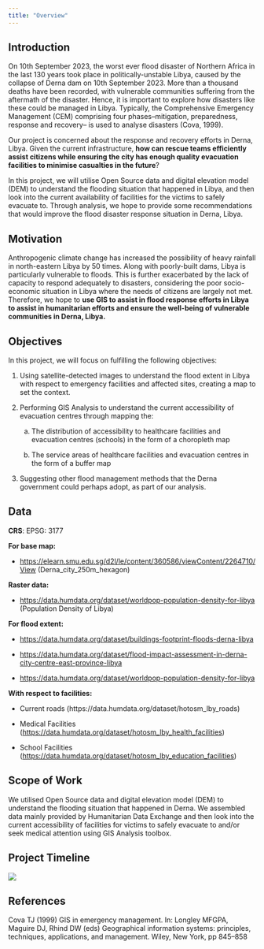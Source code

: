 ```yaml
---
title: "Overview"
---
```


## Introduction

On 10th September 2023, the worst ever flood disaster of Northern Africa in the last 130 years took place in politically-unstable Libya, caused by the collapse of Derna dam on 10th September 2023. More than a thousand deaths have been recorded, with vulnerable communities suffering from the aftermath of the disaster. Hence, it is important to explore how disasters like these could be managed in Libya. Typically, the Comprehensive Emergency Management (CEM) comprising four phases--mitigation, preparedness, response and recovery-- is used to analyse disasters (Cova, 1999).

Our project is concerned about the response and recovery efforts in Derna, Libya. Given the current infrastructure, **how can rescue teams efficiently assist citizens while ensuring the city has enough quality evacuation facilities to minimise casualties in the future**?

In this project, we will utilise Open Source data and digital elevation model (DEM) to understand the flooding situation that happened in Libya, and then look into the current availability of facilities for the victims to safely evacuate to. Through analysis, we hope to provide some recommendations that would improve the flood disaster response situation in Derna, Libya. 

## Motivation

Anthropogenic climate change has increased the possibility of heavy rainfall in north-eastern Libya by 50 times. Along with poorly-built dams, Libya is particularly vulnerable to floods. This is further exacerbated by the lack of capacity to respond adequately to disasters, considering the poor socio-economic situation in Libya where the needs of citizens are largely not met. Therefore, we hope to **use GIS to assist in flood response efforts in Libya to assist in humanitarian efforts and ensure the well-being of vulnerable communities in Derna, Libya.**

## Objectives

In this project, we will focus on fulfilling the following objectives:

1.  Using satellite-detected images to understand the flood extent in Libya with respect to emergency facilities and affected sites, creating a map to set the context. 

2.  Performing GIS Analysis to understand the current accessibility of evacuation centres through mapping the:

    a.  The distribution of accessibility to healthcare facilities and evacuation centres (schools) in the form of a choropleth map 

    b.  The service areas of healthcare facilities and evacuation centres in the form of a buffer map 

3.  Suggesting other flood management methods that the Derna government could perhaps adopt, as part of our analysis. 

## Data

**CRS**: EPSG: 3177

**For base map:**

-   <https://elearn.smu.edu.sg/d2l/le/content/360586/viewContent/2264710/View> (Derna_city_250m_hexagon)

**Raster data:** 

-   <https://data.humdata.org/dataset/worldpop-population-density-for-libya> (Population Density of Libya)

**For flood extent:**

-   <https://data.humdata.org/dataset/buildings-footprint-floods-derna-libya>

-   <https://data.humdata.org/dataset/flood-impact-assessment-in-derna-city-centre-east-province-libya> 

-   <https://data.humdata.org/dataset/worldpop-population-density-for-libya>

**With respect to facilities:** 

-   Current roads (https://data.humdata.org/dataset/hotosm_lby_roads)

-   Medical Facilities (<https://data.humdata.org/dataset/hotosm_lby_health_facilities>)

-   School Facilities (<https://data.humdata.org/dataset/hotosm_lby_education_facilities>)

## Scope of Work

We utilised Open Source data and digital elevation model (DEM) to understand the flooding situation that happened in Derna. We assembled data mainly provided by Humanitarian Data Exchange and then look into the current accessibility of facilities for victims to safely evacuate to and/or seek medical attention using GIS Analysis toolbox.

## Project Timeline

![](Images/GIS%20Project%20Gantt%20Chart.png){fig-align="center"}

## **References**

Cova TJ (1999) GIS in emergency management. In: Longley MFGPA, Maguire DJ, Rhind DW (eds) Geographical information systems: principles, techniques, applications, and management. Wiley, New York, pp 845--858
